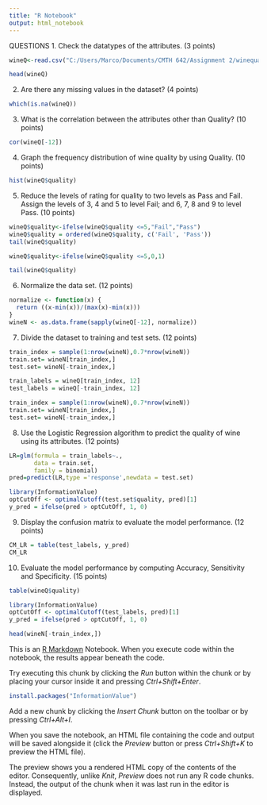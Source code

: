 ---
title: "R Notebook"
output: html_notebook
---

QUESTIONS
1. Check the datatypes of the attributes. (3 points)

```{r}
wineQ<-read.csv("C:/Users/Marco/Documents/CMTH 642/Assignment 2/winequality-white.csv",header= T,sep = ";")

head(wineQ)
```


2. Are there any missing values in the dataset? (4 points)
```{r}
which(is.na(wineQ))
```

3. What is the correlation between the attributes other than Quality? (10 points)
```{r}
cor(wineQ[-12])
```

4. Graph the frequency distribution of wine quality by using Quality. (10 points)
```{r}
hist(wineQ$quality)
```

5. Reduce the levels of rating for quality to two levels as Pass and Fail. Assign the levels of 3, 4 and 5 to level Fail; and 6, 7, 8 and 9 to level Pass. (10 points)
```{r}
wineQ$quality<-ifelse(wineQ$quality <=5,"Fail","Pass")
wineQ$quality = ordered(wineQ$quality, c('Fail', 'Pass'))
tail(wineQ$quality)

```
```{r}
wineQ$quality<-ifelse(wineQ$quality <=5,0,1)

tail(wineQ$quality)
```

6. Normalize the data set. (12 points)
```{r}
normalize <- function(x) {
  return ((x-min(x))/(max(x)-min(x)))
}
wineN <- as.data.frame(sapply(wineQ[-12], normalize))


```


7. Divide the dataset to training and test sets. (12 points)
```{r}
train_index = sample(1:nrow(wineN),0.7*nrow(wineN))
train.set= wineN[train_index,]
test.set= wineN[-train_index,]

train_labels = wineQ[train_index, 12] 
test_labels = wineQ[-train_index, 12]
```


```{r}
train_index = sample(1:nrow(wineN),0.7*nrow(wineN))
train.set= wineN[train_index,]
test.set= wineN[-train_index,]
```



8. Use the Logistic Regression algorithm to predict the quality of wine using its attributes. (12 points)
```{r}
LR=glm(formula = train_labels~.,
       data = train.set,
       family = binomial)
pred=predict(LR,type ='response',newdata = test.set)

library(InformationValue)
optCutOff <- optimalCutoff(test.set$quality, pred)[1]
y_pred = ifelse(pred > optCutOff, 1, 0)

```


9. Display the confusion matrix to evaluate the model performance. (12 points)
```{r}
CM_LR = table(test_labels, y_pred)
CM_LR

```

10. Evaluate the model performance by computing Accuracy, Sensitivity and Specificity. (15 points)
```{r}
table(wineQ$quality)
```



```{r}
library(InformationValue)
optCutOff <- optimalCutoff(test_labels, pred)[1]
y_pred = ifelse(pred > optCutOff, 1, 0)
```
```{r}
head(wineN[-train_index,])
```




This is an [R Markdown](http://rmarkdown.rstudio.com) Notebook. When you execute code within the notebook, the results appear beneath the code. 

Try executing this chunk by clicking the *Run* button within the chunk or by placing your cursor inside it and pressing *Ctrl+Shift+Enter*. 

```{r}
install.packages("InformationValue")
```

Add a new chunk by clicking the *Insert Chunk* button on the toolbar or by pressing *Ctrl+Alt+I*.

When you save the notebook, an HTML file containing the code and output will be saved alongside it (click the *Preview* button or press *Ctrl+Shift+K* to preview the HTML file).

The preview shows you a rendered HTML copy of the contents of the editor. Consequently, unlike *Knit*, *Preview* does not run any R code chunks. Instead, the output of the chunk when it was last run in the editor is displayed.
